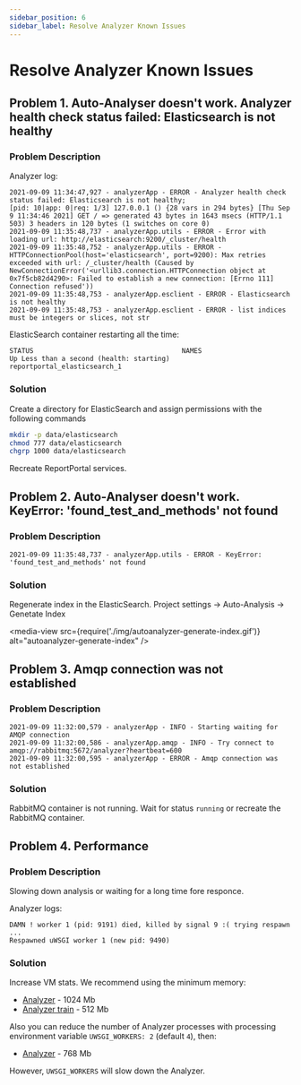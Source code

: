 ```yaml
---
sidebar_position: 6
sidebar_label: Resolve Analyzer Known Issues
---
```


# Resolve Analyzer Known Issues

## Problem 1. Auto-Analyser doesn't work. Analyzer health check status failed: Elasticsearch is not healthy

### Problem Description

Analyzer log:

```
2021-09-09 11:34:47,927 - analyzerApp - ERROR - Analyzer health check status failed: Elasticsearch is not healthy;
[pid: 10|app: 0|req: 1/3] 127.0.0.1 () {28 vars in 294 bytes} [Thu Sep  9 11:34:46 2021] GET / => generated 43 bytes in 1643 msecs (HTTP/1.1 503) 3 headers in 120 bytes (1 switches on core 0)
2021-09-09 11:35:48,737 - analyzerApp.utils - ERROR - Error with loading url: http://elasticsearch:9200/_cluster/health
2021-09-09 11:35:48,752 - analyzerApp.utils - ERROR - HTTPConnectionPool(host='elasticsearch', port=9200): Max retries exceeded with url: /_cluster/health (Caused by NewConnectionError('<urllib3.connection.HTTPConnection object at 0x7f5cb82d4290>: Failed to establish a new connection: [Errno 111] Connection refused'))
2021-09-09 11:35:48,753 - analyzerApp.esclient - ERROR - Elasticsearch is not healthy
2021-09-09 11:35:48,753 - analyzerApp.esclient - ERROR - list indices must be integers or slices, not str
```

ElasticSearch container restarting all the time:

```
STATUS                                     NAMES
Up Less than a second (health: starting)   reportportal_elasticsearch_1
```

### Solution

Create a directory for ElasticSearch and assign permissions with the following commands

```bash
mkdir -p data/elasticsearch
chmod 777 data/elasticsearch
chgrp 1000 data/elasticsearch
```

Recreate ReportPortal services.

## Problem 2. Auto-Analyser doesn't work. KeyError: 'found_test_and_methods' not found

### Problem Description

```
2021-09-09 11:35:48,737 - analyzerApp.utils - ERROR - KeyError: 'found_test_and_methods' not found
```

### Solution

Regenerate index in the ElasticSearch. Project settings -> Auto-Analysis -> Genetate Index

<media-view src={require('./img/autoanalyzer-generate-index.gif')} alt="autoanalyzer-generate-index" />

## Problem 3. Amqp connection was not established

### Problem Description

```
2021-09-09 11:32:00,579 - analyzerApp - INFO - Starting waiting for AMQP connection
2021-09-09 11:32:00,586 - analyzerApp.amqp - INFO - Try connect to amqp://rabbitmq:5672/analyzer?heartbeat=600
2021-09-09 11:32:00,595 - analyzerApp - ERROR - Amqp connection was not established
```

### Solution

RabbitMQ container is not running. Wait for status `running` or recreate the RabbitMQ container.

## Problem 4. Performance

### Problem Description

Slowing down analysis or waiting for a long time fore responce.

Analyzer logs:

```
DAMN ! worker 1 (pid: 9191) died, killed by signal 9 :( trying respawn ...
Respawned uWSGI worker 1 (new pid: 9490)
```

### Solution

Increase VM stats. We recommend using the minimum memory:
* [Analyzer](https://github.com/reportportal/reportportal/blob/master/docker-compose.yml#L56) - 1024 Mb
* [Analyzer train](https://github.com/reportportal/reportportal/blob/master/docker-compose.yml#L69) - 512 Mb

Also you can reduce the number of Analyzer processes with processing environment variable `UWSGI_WORKERS: 2` (default `4`), then:
* [Analyzer](https://github.com/reportportal/reportportal/blob/master/docker-compose.yml#L56) - 768 Mb

However, `UWSGI_WORKERS` will slow down the Analyzer.
